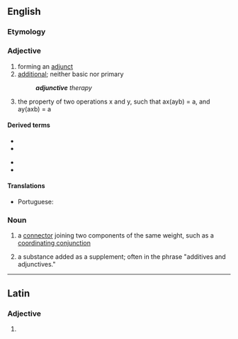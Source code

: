 ==English==

===Etymology===
{{PIE root|en|yewg}}
{{suffix|en|adjunct|ive}}

===Adjective===
{{en-adj|-}}

# forming an [[adjunct]]
# [[additional]]; neither basic nor primary
#: '''''adjunctive''' therapy''
# {{lb|en|logic}} the property of two operations x and y, such that ax(ayb) = a, and ay(axb) = a

====Derived terms====
{{der-top}}
* {{l|en|adjunctive behavior}}
* {{l|en|adjunctively}}
{{der-mid}}
* {{l|en|adjunctiveness}}
* {{l|en|adjunctivity}}
{{der-bottom}}

====Translations====
{{trans-top|forming an adjunct}}
* Portuguese: {{t|pt|adjuntivo}}
{{trans-mid}}
{{trans-bottom}}

===Noun===
{{en-noun}}

# {{lb|en|grammar}} a [[connector]] joining two components of the same weight, such as a [[coordinating conjunction]]
# {{lb|en|manufacturing}} a substance added as a supplement; often in the phrase "additives and adjunctives."

----

==Latin==

===Adjective===
{{la-adj-form|adjūnctīve}}

# {{inflection of|la|adjūnctīvus||voc|m|s}}